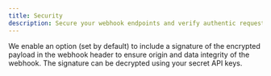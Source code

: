 ```yaml
---
title: Security
description: Secure your webhook endpoints and verify authentic requests
---
```


We enable an option (set by default) to include a signature of the encrypted payload in the webhook header to ensure origin and data integrity of the webhook. The signature can be decrypted using your secret API keys.